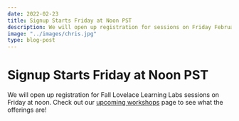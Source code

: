 ```yaml
---
date: 2022-02-23
title: Signup Starts Friday at Noon PST
description: We will open up registration for sessions on Friday February 25th at noon.
image: "../images/chris.jpg"
type: blog-post
---
```


# Signup Starts Friday at Noon PST

We will open up registration for Fall Lovelace Learning Labs sessions on Friday at noon. Check out our [upcoming workshops](/upcoming_workshops/) page to see what the offerings are!
